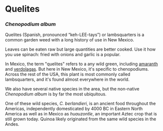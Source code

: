# Quelites

### _Chenopodium album_

Quelites (Spanish, pronounced “keh-LEE-tays”) or lambsquarters is a common garden weed with a long history of use in New Mexico.

Leaves can be eaten raw but large quantities are better cooked. Use it how you use spinach: fried with onions and garlic is a popular.

In Mexico, the term "quelites" refers to a any wild green, including [amaranth](amaranthus) and [verdolagas](portulaca). But here in New Mexico, it's specific to chenopodiums. Across the rest of the USA, this plant is most commonly called lambsquarters, and it's found almost everywhere in the world.

We also have several native species in the area, but the non-native _Chenopodium album_ is by far the most ubiquitous.

One of these wild species, _C. berlandieri_, is an ancient food throughout the Americas, independently domesticated by 4000 BC in Eastern North America as well as in Mexico as _huauzontle_, an important Aztec crop that is still grown today. Quinoa likely originated from the same wild species in the Andes.
